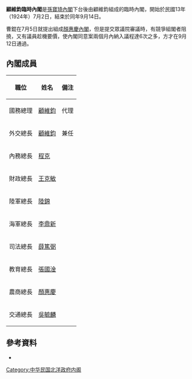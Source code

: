 '''顧維鈞臨時內閣'''是[[孫寶琦內閣|孫寶琦內閣]]下台後由顧維鈞組成的臨時內閣，開始於民國13年（1924年）7月2日，結束於同年9月14日。

曹錕在7月5日就提出組成[[第二次顏惠慶內閣|顏惠慶內閣]]，但是提交眾議院審議時，有競爭組閣者阻撓，又有議員趁機要價，使內閣同意案兩個月內納入議程達6次之多，方才在9月12日通過。

==內閣成員==
{| class="wikitable" border="1" cellspacing="0" cellpadding="1"
|-
! style="white-space:nowrap" |職位!!姓名!!備注
|-
!國務總理
|[[顧維鈞|顧維鈞]]||代理
|-
!外交總長
|[[顧維鈞|顧維鈞]]||兼任
|-
!內務總長
|[[程克_(1878年)|程克]]
|-
!財政總長
|[[王克敏|王克敏]]
|-
!陸軍總長
|[[陸錦|陸錦]]
|-
!海軍總長
|[[李鼎新|李鼎新]]
|-
!司法總長
|[[薛篤弼|薛篤弼]]
|-
!教育總長
|[[張國淦|張國淦]]
|-
!農商總長
|[[顏惠慶|顏惠慶]]
|-
!交通總長
|[[吳毓麟|吳毓麟]]
|}

==參考資料==
*{{cite book |author=謝彬 |authorlink= |coauthors= |title=民國政黨史 |year=1924年 |publisher=上海學術研究會叢書部 |location= |isbn=978-7-101-05531-3 }}

{{北洋時期內閣|[[孫寶琦內閣|孫寶琦內閣]]|顧維鈞臨時內閣|1924年7月2日－1924年9月14日|[[第二次顏惠慶內閣|第二次顏惠慶內閣]]}}

{{DEFAULTSORT:Koo Vi Kyuin}}
[[Category:中华民国北洋政府内阁|Category:中华民国北洋政府内阁]]